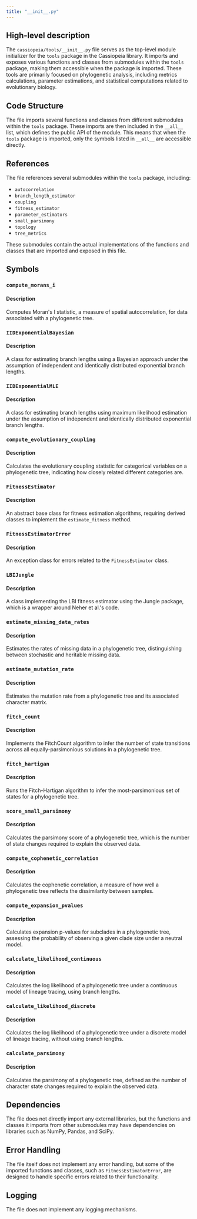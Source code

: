 ```yaml
---
title: "__init__.py"
---
```


## High-level description

The `cassiopeia/tools/__init__.py` file serves as the top-level module initializer for the `tools` package in the Cassiopeia library. It imports and exposes various functions and classes from submodules within the `tools` package, making them accessible when the package is imported. These tools are primarily focused on phylogenetic analysis, including metrics calculations, parameter estimations, and statistical computations related to evolutionary biology.

## Code Structure

The file imports several functions and classes from different submodules within the `tools` package. These imports are then included in the `__all__` list, which defines the public API of the module. This means that when the `tools` package is imported, only the symbols listed in `__all__` are accessible directly.

## References

The file references several submodules within the `tools` package, including:
- `autocorrelation`
- `branch_length_estimator`
- `coupling`
- `fitness_estimator`
- `parameter_estimators`
- `small_parsimony`
- `topology`
- `tree_metrics`

These submodules contain the actual implementations of the functions and classes that are imported and exposed in this file.

## Symbols

### `compute_morans_i`
#### Description
Computes Moran's I statistic, a measure of spatial autocorrelation, for data associated with a phylogenetic tree.

### `IIDExponentialBayesian`
#### Description
A class for estimating branch lengths using a Bayesian approach under the assumption of independent and identically distributed exponential branch lengths.

### `IIDExponentialMLE`
#### Description
A class for estimating branch lengths using maximum likelihood estimation under the assumption of independent and identically distributed exponential branch lengths.

### `compute_evolutionary_coupling`
#### Description
Calculates the evolutionary coupling statistic for categorical variables on a phylogenetic tree, indicating how closely related different categories are.

### `FitnessEstimator`
#### Description
An abstract base class for fitness estimation algorithms, requiring derived classes to implement the `estimate_fitness` method.

### `FitnessEstimatorError`
#### Description
An exception class for errors related to the `FitnessEstimator` class.

### `LBIJungle`
#### Description
A class implementing the LBI fitness estimator using the Jungle package, which is a wrapper around Neher et al.'s code.

### `estimate_missing_data_rates`
#### Description
Estimates the rates of missing data in a phylogenetic tree, distinguishing between stochastic and heritable missing data.

### `estimate_mutation_rate`
#### Description
Estimates the mutation rate from a phylogenetic tree and its associated character matrix.

### `fitch_count`
#### Description
Implements the FitchCount algorithm to infer the number of state transitions across all equally-parsimonious solutions in a phylogenetic tree.

### `fitch_hartigan`
#### Description
Runs the Fitch-Hartigan algorithm to infer the most-parsimonious set of states for a phylogenetic tree.

### `score_small_parsimony`
#### Description
Calculates the parsimony score of a phylogenetic tree, which is the number of state changes required to explain the observed data.

### `compute_cophenetic_correlation`
#### Description
Calculates the cophenetic correlation, a measure of how well a phylogenetic tree reflects the dissimilarity between samples.

### `compute_expansion_pvalues`
#### Description
Calculates expansion p-values for subclades in a phylogenetic tree, assessing the probability of observing a given clade size under a neutral model.

### `calculate_likelihood_continuous`
#### Description
Calculates the log likelihood of a phylogenetic tree under a continuous model of lineage tracing, using branch lengths.

### `calculate_likelihood_discrete`
#### Description
Calculates the log likelihood of a phylogenetic tree under a discrete model of lineage tracing, without using branch lengths.

### `calculate_parsimony`
#### Description
Calculates the parsimony of a phylogenetic tree, defined as the number of character state changes required to explain the observed data.

## Dependencies

The file does not directly import any external libraries, but the functions and classes it imports from other submodules may have dependencies on libraries such as NumPy, Pandas, and SciPy.

## Error Handling

The file itself does not implement any error handling, but some of the imported functions and classes, such as `FitnessEstimatorError`, are designed to handle specific errors related to their functionality.

## Logging

The file does not implement any logging mechanisms.